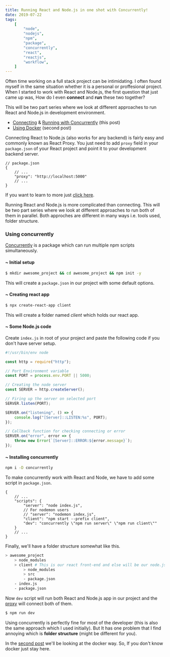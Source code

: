```yaml
---
title: Running React and Node.js in one shot with Concurrently!
date: 2019-07-22
tags:
    [
        "node",
        "nodejs",
        "npm",
        "package",
        "concurrently",
        "react",
        "reactjs",
        "workflow",
    ]
---
```


Often time working on a full stack project can be intimidating. I often found myself in the same situation whether it is a personal or proffesional project. When I started to work with React and Node.js, the first question that just came up was, How do I even **connect** and **run** these two together?

This will be two part series where we look at different approaches to run React and Node.js in development environment.

-   [Connecting](#proxy-connection) & [Running with Concurrently](#using-concurrently) (this post)
-   [Using Docker](/blog/running-react-node-docker) (second post)

<a name="proxy-connection"></a>

Connecting React to Node.js (also works for any backend) is fairly easy and commonly known as React Proxy. You just need to add `proxy` field in your `package.json` of your React project and point it to your development backend server.

```jsonc
// package.json
{
    // ...
    "proxy": "http://localhost:5000"
    // ...
}
```

If you want to learn to more just [click here](https://facebook.github.io/create-react-app/docs/proxying-api-requests-in-development).

Running React and Node.js is more complicated than connecting. This will be two part series where we look at different approaches to run both of them in parallel. Both approches are different in many ways i.e. tools used, folder structure.

<a name="using-concurrently"></a>

### Using concurrently

[Concurrently](https://www.npmjs.com/package/concurrently) is a package which can run multiple npm scripts simultaneously.

<a name="setting-project"></a>

#### ~ Initial setup

```bash
$ mkdir awesome_project && cd awesome_project && npm init -y
```

This will create a `package.json` in our project with some default options.

#### ~ Creating react app

```bash
$ npx create-react-app client
```

This will create a folder named _client_ which holds our react app.

#### ~ Some Node.js code

Create `index.js` in root of your project and paste the following code if you don't have server setup.

```javascript
#!/usr/bin/env node

const http = require("http");

// Port Environment variable
const PORT = process.env.PORT || 5000;

// Creating the node server
const SERVER = http.createServer();

// Firing up the server on selected port
SERVER.listen(PORT);

SERVER.on("listening", () => {
    console.log("[Server]::LISTEN:%s", PORT);
});

// Callback function for checking connecting or error
SERVER.on("error", error => {
    throw new Error(`[Server]::ERROR:${error.message}`);
});
```

#### ~ Installing concurrently

```bash
npm i -D concurrently
```

To make concurrently work with React and Node, we have to add some script in `package.json`.

```jsonc
{
    // ...
    "scripts": {
        "server": "node index.js",
        // For nodemon users
        // "server": "nodemon index.js",
        "client": "npm start --prefix client",
        "dev": "concurrently \"npm run server\" \"npm run client\""
    }
    // ...
}
```

Finally, we'll have a folder structure somewhat like this.

```bash
> awesome_project
    > node_modules
    > client # This is our react front-end and else will be our node.js backend
        > node_modules
        > src
        - package.json
    - index.js
    - package.json
```

Now `dev` script will run both React and Node.js app in our project and the [proxy](#proxy-connection) will connect both of them.

```bash
$ npm run dev
```

Using concurrently is perfectly fine for most of the developer (this is also the same approach which I used initially). But It has one problem that I find annoying which is **folder structure** (might be different for you).

In the [second post](/blog/running-react-node-docker) we'll be looking at the docker way. So, If you don't know docker just stay here.
